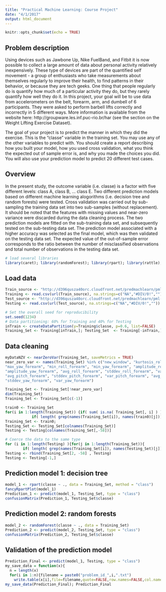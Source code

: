 ```yaml
---
title: "Practical Machine Learning: Course Project"
date: "4/1/2017"
output: html_document
---
```


```r
knitr::opts_chunk$set(echo = TRUE)
```

## Problem description
Using devices such as Jawbone Up, Nike FuelBand, and Fitbit it is now possible to collect a large amount of data about personal activity relatively inexpensively. These type of devices are part of the quantified self movement - a group of enthusiasts who take measurements about themselves regularly to improve their health, to find patterns in their behavior, or because they are tech geeks. One thing that people regularly do is quantify how much of a particular activity they do, but they rarely quantify how well they do it. In this project, your goal will be to use data from accelerometers on the belt, forearm, arm, and dumbell of 6 participants. They were asked to perform barbell lifts correctly and incorrectly in 5 different ways. More information is available from the website here: http://groupware.les.inf.puc-rio.br/har (see the section on the Weight Lifting Exercise Dataset).

The goal of your project is to predict the manner in which they did the exercise. This is the "classe" variable in the training set. You may use any of the other variables to predict with. You should create a report describing how you built your model, how you used cross validation, what you think the expected out of sample error is, and why you made the choices you did. You will also use your prediction model to predict 20 different test cases.

## Overview 
In the present study, the outcome variable (i.e. classe) is a factor with five different levels: class A, class B, ... class E. Two different prediction models based on different machine learning alogorithms (i.e. decision tree and random forests) were tested. Cross validation was carried out by sub-sampling the training data set into two sub-samples (without replacement). It should be noted that the features with missing values and near-zero variance were discarded during the data cleaning process. The two prediction models are fitted on the sub-training data set, and subsequently tested on the sub-testing data set. The prediction model associated with a higher accuracy was selected as the final model, which was then validated on the testing data set. The expected value of the out-of-sample error corresponds to the ratio between the number of misclassified observations and total number of observations in the testing data set. 


```r
# load several libraries 
library(caret); library(randomForest); library(rpart); library(rattle); library(RColorBrewer)
```

## Load data 
```r
Train_source <- "http://d396qusza40orc.cloudfront.net/predmachlearn/pml-training.csv"
Training <- read.csv(url(Train_source), na.strings=c("NA","#DIV/0!",""))
Test_source <- "http://d396qusza40orc.cloudfront.net/predmachlearn/pml-testing.csv"
Testing <- read.csv(url(Test_source), na.strings=c("NA","#DIV/0!",""))

# Set the overall seed for reproducibility
set.seed(1234) 
# Data partitioning: 60% for Training and 40% for Testing
inTrain <- createDataPartition(y=Training$classe, p=0.6, list=FALSE)
Training_Set <- Training[inTrain,]; Testing_Set  <- Training[-inTrain,]
```

## Data cleaning
```r
myDataNZV <- nearZeroVar(Training_Set, saveMetrics = TRUE)
near_zero_var <- names(Training_Set) %in% c("new_window", "kurtosis_roll_belt", "kurtosis_picth_belt","kurtosis_yaw_belt", "skewness_roll_belt", "skewness_roll_belt.1", "skewness_yaw_belt","max_yaw_belt", "min_yaw_belt", "amplitude_yaw_belt", "avg_roll_arm", "stddev_roll_arm","var_roll_arm", "avg_pitch_arm", "stddev_pitch_arm", "var_pitch_arm", "avg_yaw_arm","stddev_yaw_arm", "var_yaw_arm", "kurtosis_roll_arm", "kurtosis_picth_arm", "kurtosis_yaw_arm", "skewness_roll_arm", "skewness_pitch_arm", "skewness_yaw_arm", "max_roll_arm", "min_roll_arm", "min_pitch_arm", "amplitude_roll_arm", "amplitude_pitch_arm", "kurtosis_roll_dumbbell", "kurtosis_picth_dumbbell", "kurtosis_yaw_dumbbell", "skewness_roll_dumbbell","skewness_pitch_dumbbell", "skewness_yaw_dumbbell", "max_yaw_dumbbell", "min_yaw_dumbbell","amplitude_yaw_dumbbell", "kurtosis_roll_forearm", "kurtosis_picth_forearm", "kurtosis_yaw_forearm","skewness_roll_forearm", "skewness_pitch_forearm", "skewness_yaw_forearm", "max_roll_forearm",
"max_yaw_forearm", "min_roll_forearm", "min_yaw_forearm", "amplitude_roll_forearm",
"amplitude_yaw_forearm", "avg_roll_forearm", "stddev_roll_forearm", "var_roll_forearm",
"avg_pitch_forearm", "stddev_pitch_forearm", "var_pitch_forearm", "avg_yaw_forearm",
"stddev_yaw_forearm", "var_yaw_forearm")
```
```r
Training_Set <- Training_Set[!near_zero_var]
dim(Training_Set)
Training_Set <- Training_Set[c(-1)]

train0 <- Training_Set 
for(i in 1:length(Training_Set)) {if( sum( is.na( Training_Set[, i] ) )           /nrow(Training_Set) >= .6 ) { for(j in 1:length(train0)) {
            if( length( grep(names(Training_Set[i]), names(train0)[j]))                 ==1)  {train0 <- train0[,-j]}}}}
Training_Set <- train0; 
Testing_Set <- Testing_Set[colnames(Training_Set)]
Testing <- Testing[colnames(Training_Set[,-58])]

# Coerce the data to the same type
for (i in 1:length(Testing) ){for(j in 1:length(Training_Set)){
        if( length( grep(names(Training_Set[i]), names(Testing_Set)[j]))                ==1){class(Testing[j]) <- class(Training_Set[i])}}}
Testing <- rbind(Training_Set[2, -58] , Testing) 
Testing <- Testing[-1,]
```
## Prediction model 1: decision tree
 ```r
 model_1 <- rpart(classe ~ ., data = Training_Set, method = "class")
 fancyRpartPlot(model_1)
 Prediction_1 <- predict(model_1, Testing_Set, type = "class")
 confusionMatrix(Prediction_1, Testing_Set$classe)
 ```

## Prediction model 2: random forests
```r
model_2 <- randomForest(classe ~ ., data = Training_Set)
Prediction_2 <- predict(model_2, Testing_Set, type = "class")
confusionMatrix(Prediction_2, Testing_Set$classe)
```

## Validation of the prediction model 
```r
Prediction_Final <- predict(model_1, Testing, type = "class")
my_save_data = function(x){
  n = length(x)
  for(i in 1:n){filename = paste0("problem_id_",i,".txt")
    write.table(x[i],file=filename,quote=FALSE,row.names=FALSE,col.names=FALSE)}}
my_save_data(Prediction_Final); Prediction_Final
```


